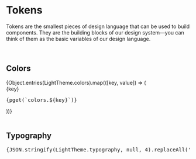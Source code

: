 
<Meta title="Tokens" />

# Tokens

Tokens are the smallest pieces of design language that can be used to build components. They are the building blocks of our design system—you can think of them as the basic variables of our design language.

<br />

## Colors

<div
    style={{
        width: '100%',
        display: 'grid',
        gridTemplateColumns: 'repeat(auto-fill, minmax(320px, 1fr))',
        gridTemplateRows: 'auto',
        alignItems: 'center',
        gap: '1rem',
    }}
>
    {Object.entries(LightTheme.colors).map(([key, value]) => (
        <div key={key} style={{ display: 'flex', flexDirection: 'row', alignItems: 'center' }}>
            <div
                style={{
                    width: '2rem',
                    height: '2rem',
                    backgroundColor: pvar(`colors.${key}`),
                    borderColor: pvar(`colors.borderSelected`),
                    borderWidth: '1px',
                    borderStyle: 'solid',
                    marginRight: '1rem',
                    borderRadius: '100%',
                }}
            />
            <div style={{ color: pvar('colors.contentPrimary') }}>
                <span style={{ fontWeight: pvar('typography.boldFontWeight') }}>{key}</span>
                <br />
                <pre style={{ fontSize: '14px' }}>{pget(`colors.${key}`)}</pre>
            </div>
        </div>
    ))}
</div>

<br />

## Typography

<div>
    <pre style={{ color: pvar('colors.contentPrimary') }}>{JSON.stringify(LightTheme.typography, null, 4).replaceAll('"', '').replaceAll(',', '\n').replaceAll('{', '\n').replaceAll('}', '\n').replaceAll('\\', '')}</pre>
</div>

